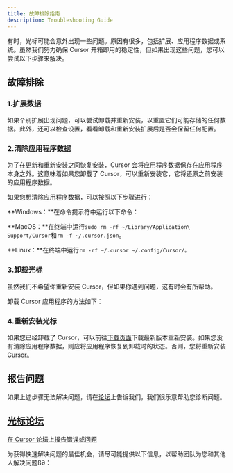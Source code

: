 ```yaml
---
title: 故障排除指南
description: Troubleshooting Guide
---
```


 
有时，光标可能会意外出现一些问题。原因有很多，包括扩展、应用程序数据或系统。虽然我们努力确保 Cursor 开箱即用的稳定性，但如果出现这些问题，您可以尝试以下步骤来解决。

## 故障排除

### 1.扩展数据

如果个别扩展出现问题，可以尝试卸载并重新安装，以重置它们可能存储的任何数据。此外，还可以检查设置，看看卸载和重新安装扩展后是否会保留任何配置。

### 2.清除应用程序数据

为了在更新和重新安装之间恢复安装，Cursor 会将应用程序数据保存在应用程序本身之外。这意味着如果您卸载了 Cursor，可以重新安装它，它将还原之前安装的应用程序数据。

如果您想清除应用程序数据，可以按照以下步骤进行：

**Windows：**在命令提示符中运行以下命令：

**MacOS：**在终端中运行`sudo rm -rf ~/Library/Application\ Support/Cursor`和`rm -f ~/.cursor.json`。

**Linux：**在终端中运行`rm -rf ~/.cursor ~/.config/Cursor/。`

### 3.卸载光标

虽然我们不希望你重新安装 Cursor，但如果你遇到问题，这有时会有所帮助。

卸载 Cursor 应用程序的方法如下：

### 4.重新安装光标

如果您已经卸载了 Cursor，可以前往[下载页面](https://www.cursor.com/download)下载最新版本重新安装。如果您没有清除应用程序数据，则应将应用程序恢复到卸载时的状态。否则，您将重新安装 Cursor。

## 报告问题

如果上述步骤无法解决问题，请在[论坛](https://forum.cursor.com/)上告诉我们，我们很乐意帮助您诊断问题。

## [光标论坛](https://forum.cursor.com/)

[在 Cursor 论坛上报告错误或问题](https://forum.cursor.com/)

为获得快速解决问题的最佳机会，请尽可能提供以下信息，以帮助团队为您和其他人解决问题ß∂：